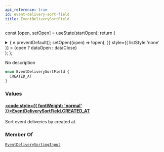 ```yaml
---
api_reference: true
id: event-delivery-sort-field
title: EventDeliverySortField
---
```






const [open, setOpen] = useState(startOpen);
return (
<details {...(open ? { open: true } : {})} className="details" style={{ border:'none', boxShadow:'none', background:'var(--ifm-background-color)' }}>
<summary
onClick={(e) => {
e.preventDefault();
setOpen((open) => !open);
}}
style={{ listStyle:'none' }} >
{open ? dataOpen : dataClose}
</summary>
{open && children}
</details>
);
};

No description

```graphql
enum EventDeliverySortField {
  CREATED_AT
}
```

### Values

#### [<code style={{ fontWeight: 'normal' }}>EventDeliverySortField.<b>CREATED_AT</b></code>](#)

Sort event deliveries by created at.

### Member Of

[`EventDeliverySortingInput`](../../../api-reference/webhooks/inputs/event-delivery-sorting-input.mdx) <Badge class="badge badge--secondary" text="input"/>
